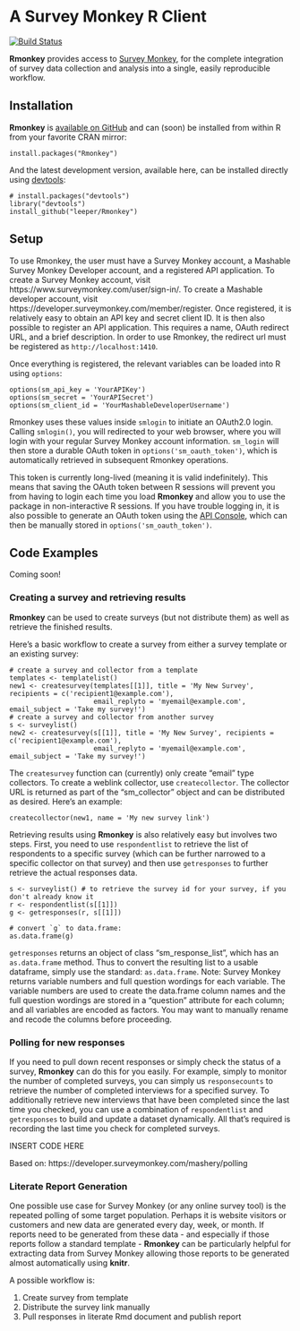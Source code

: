 # A Survey Monkey R Client #

[![Build Status](https://travis-ci.org/leeper/Rmonkey.png?branch=master)](https://travis-ci.org/leeper/Rmonkey)

**Rmonkey** provides access to [Survey Monkey](https://www.surveymonkey.com/), for the complete integration of survey data collection and analysis into a single, easily reproducible workflow.

## Installation ##

**Rmonkey** is [available on GitHub](http://github.com/leeper/Rmonkey) and can (soon) be installed from within R from your favorite CRAN mirror:

```
install.packages("Rmonkey")
```

And the latest development version, available here, can be installed directly using  [devtools](http://cran.r-project.org/web/packages/devtools/index.html):

```
# install.packages("devtools")
library("devtools")
install_github("leeper/Rmonkey")
```

## Setup ##

To use Rmonkey, the user must have a Survey Monkey account, a Mashable Survey Monkey Developer account, and a registered API application. To create a Survey Monkey account, visit https://www.surveymonkey.com/user/sign-in/. To create a Mashable developer account, visit https://developer.surveymonkey.com/member/register. Once registered, it is relatively easy to obtain an API key and secret client ID. It is then also possible to register an API application. This requires a name, OAuth redirect URL, and a brief description. In order to use Rmonkey, the redirect url must be registered as `http://localhost:1410`.

Once everything is registered, the relevant variables can be loaded into R using `options`:

```
options(sm_api_key = 'YourAPIKey')
options(sm_secret = 'YourAPISecret')
options(sm_client_id = 'YourMashableDeveloperUsername')
```

Rmonkey uses these values inside `smlogin` to initiate an OAuth2.0 login. Calling `smlogin()`, you will redirected to your web browser, where you will login with your regular Survey Monkey account information. `sm_login` will then store a durable OAuth token in `options('sm_oauth_token')`, which is automatically retrieved in subsequent Rmonkey operations.

This token is currently long-lived (meaning it is valid indefinitely). This means that saving the OAuth token between R sessions will prevent you from having to login each time you load **Rmonkey** and allow you to use the package in non-interactive R sessions. If you have trouble logging in, it is also possible to generate an OAuth token using the [API Console](https://developer.surveymonkey.com/api_console), which can then be manually stored in `options('sm_oauth_token')`. 

## Code Examples ##

Coming soon!

### Creating a survey and retrieving results ###

**Rmonkey** can be used to create surveys (but not distribute them) as well as retrieve the finished results. 

Here's a basic workflow to create a survey from either a survey template or an existing survey:

```
# create a survey and collector from a template
templates <- templatelist()
new1 <- createsurvey(templates[[1]], title = 'My New Survey', recipients = c('recipient1@example.com'),
                     email_replyto = 'myemail@example.com', email_subject = 'Take my survey!')
# create a survey and collector from another survey
s <- surveylist()
new2 <- createsurvey(s[[1]], title = 'My New Survey', recipients = c('recipient1@example.com'),
                     email_replyto = 'myemail@example.com', email_subject = 'Take my survey!')
```

The `createsurvey` function can (currently) only create "email" type collectors. To create a weblink collector, use `createcollector`. The collector URL is returned as part of the "sm_collector" object and can be distributed as desired. Here's an example:
```
createcollector(new1, name = 'My new survey link')
```

Retrieving results using **Rmonkey** is also relatively easy but involves two steps. First, you need to use `respondentlist` to retrieve the list of respondents to a specific survey (which can be further narrowed to a specific collector on that survey) and then use `getresponses` to further retrieve the actual responses data.

```
s <- surveylist() # to retrieve the survey id for your survey, if you don't already know it
r <- respondentlist(s[[1]])
g <- getresponses(r, s[[1]])

# convert `g` to data.frame:
as.data.frame(g)
```

`getresponses` returns an object of class "sm_response_list", which has an `as.data.frame` method. Thus to convert the resulting list to a usable dataframe, simply use the standard: `as.data.frame`. Note: Survey Monkey returns variable numbers and full question wordings for each variable. The variable numbers are used to create the data.frame column names and the full question wordings are stored in a "question" attribute for each column; and all variables are encoded as factors. You may want to manually rename and recode the columns before proceeding.


### Polling for new responses ###

If you need to pull down recent responses or simply check the status of a survey, **Rmonkey** can do this for you easily. For example, simply to monitor the number of completed surveys, you can simply us `responsecounts` to retrieve the number of completed interviews for a specified survey. To additionally retrieve new interviews that have been completed since the last time you checked, you can use a combination of `respondentlist` and `getresponses` to build and update a dataset dynamically. All that's required is recording the last time you check for completed surveys.

INSERT CODE HERE


Based on: https://developer.surveymonkey.com/mashery/polling




### Literate Report Generation ###

One possible use case for Survey Monkey (or any online survey tool) is the repeated polling of some target population. Perhaps it is website visitors or customers and new data are generated every day, week, or month. If reports need to be generated from these data - and especially if those reports follow a standard template - **Rmonkey** can be particularly helpful for extracting data from Survey Monkey allowing those reports to be generated almost automatically using **knitr**.

A possible workflow is:

 1. Create survey from template
 2. Distribute the survey link manually
 3. Pull responses in literate Rmd document and publish report

 
 
